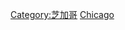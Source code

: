 [[Category:芝加哥|Category:芝加哥]]
<!--[[Category:Education_in_Cook_County,_Illinois|Chicago]]-->
[[Category:伊利诺伊州各城市教育|Chicago]]
<!--[[Category:Education_in_the_United_States_by_city_or_town|Chicago, Illinois]]-->